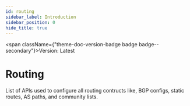 ```yaml
---
id: routing
sidebar_label: Introduction
sidebar_position: 0
hide_title: true
---
```



<span className={"theme-doc-version-badge badge badge--secondary"}>Version: Latest</span>

# Routing



List of APIs used to configure all routing contructs like, BGP configs, static routes, AS paths, and community lists.


      